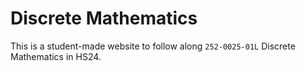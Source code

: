 
# Discrete Mathematics 


This is a student-made website to follow along `252-0025-01L` Discrete Mathematics in HS24. 
